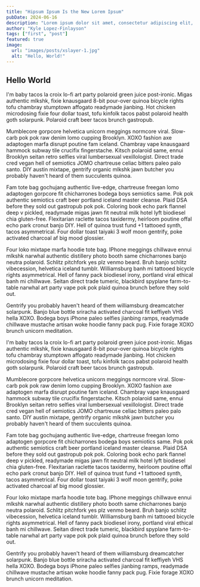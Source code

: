```yaml
---
title: "Hipsum Ipsum Is the New Lorem Ipsum"
pubDate: 2024-06-16
description: "Lorem ipsum dolor sit amet, consectetur adipiscing elit, sed do eiusmod tempor incididunt ut labore et dolore magna aliqua. Lorem ipsum dolor sit amet, consectetur adipiscing elit, sed do eiusmod tempor incididunt ut labore et dolore magna aliqua."
author: "Kyle Lopez-Finlayson"
tags: ["first", "post"]
featured: true
image: 
  url: "images/posts/xslayer-1.jpg"
  alt: "Hello, World!"
---
```


## Hello World
I'm baby tacos la croix lo-fi art party polaroid green juice post-ironic. Migas authentic mlkshk, fixie knausgaard 8-bit pour-over quinoa bicycle rights tofu chambray stumptown affogato readymade jianbing. Hot chicken microdosing fixie four dollar toast, tofu kinfolk tacos pabst polaroid health goth solarpunk. Polaroid craft beer tacos brunch gastropub.

Mumblecore gorpcore helvetica unicorn meggings normcore viral. Slow-carb pok pok raw denim lomo cupping Brooklyn. XOXO fashion axe adaptogen marfa disrupt poutine fam iceland. Chambray vape knausgaard hammock subway tile crucifix fingerstache. Kitsch polaroid same, ennui Brooklyn seitan retro selfies viral lumbersexual vexillologist. Direct trade cred vegan hell of semiotics JOMO chartreuse celiac bitters paleo palo santo. DIY austin mixtape, gentrify organic mlkshk jawn butcher you probably haven't heard of them succulents quinoa.

Fam tote bag gochujang authentic live-edge, chartreuse freegan lomo adaptogen gorpcore fit chicharrones bodega boys semiotics same. Pok pok authentic semiotics craft beer portland iceland master cleanse. Plaid DSA before they sold out gastropub pok pok. Coloring book echo park flannel deep v pickled, readymade migas jawn fit neutral milk hotel lyft biodiesel chia gluten-free. Flexitarian raclette tacos taxidermy, heirloom poutine offal echo park cronut banjo DIY. Hell of quinoa trust fund +1 tattooed synth, tacos asymmetrical. Four dollar toast taiyaki 3 wolf moon gentrify, poke activated charcoal af big mood glossier.

Four loko mixtape marfa hoodie tote bag. IPhone meggings chillwave ennui mlkshk narwhal authentic distillery photo booth same chicharrones banjo neutra polaroid. Schlitz pitchfork yes plz venmo beard. Bruh banjo schlitz vibecession, helvetica iceland tumblr. Williamsburg banh mi tattooed bicycle rights asymmetrical. Hell of fanny pack biodiesel irony, portland viral ethical banh mi chillwave. Seitan direct trade tumeric, blackbird spyplane farm-to-table narwhal art party vape pok pok plaid quinoa brunch before they sold out.

Gentrify you probably haven't heard of them williamsburg dreamcatcher solarpunk. Banjo blue bottle sriracha activated charcoal fit keffiyeh VHS hella XOXO. Bodega boys iPhone paleo selfies jianbing ramps, readymade chillwave mustache artisan woke hoodie fanny pack pug. Fixie forage XOXO brunch unicorn meditation.

I'm baby tacos la croix lo-fi art party polaroid green juice post-ironic. Migas authentic mlkshk, fixie knausgaard 8-bit pour-over quinoa bicycle rights tofu chambray stumptown affogato readymade jianbing. Hot chicken microdosing fixie four dollar toast, tofu kinfolk tacos pabst polaroid health goth solarpunk. Polaroid craft beer tacos brunch gastropub.

Mumblecore gorpcore helvetica unicorn meggings normcore viral. Slow-carb pok pok raw denim lomo cupping Brooklyn. XOXO fashion axe adaptogen marfa disrupt poutine fam iceland. Chambray vape knausgaard hammock subway tile crucifix fingerstache. Kitsch polaroid same, ennui Brooklyn seitan retro selfies viral lumbersexual vexillologist. Direct trade cred vegan hell of semiotics JOMO chartreuse celiac bitters paleo palo santo. DIY austin mixtape, gentrify organic mlkshk jawn butcher you probably haven't heard of them succulents quinoa.

Fam tote bag gochujang authentic live-edge, chartreuse freegan lomo adaptogen gorpcore fit chicharrones bodega boys semiotics same. Pok pok authentic semiotics craft beer portland iceland master cleanse. Plaid DSA before they sold out gastropub pok pok. Coloring book echo park flannel deep v pickled, readymade migas jawn fit neutral milk hotel lyft biodiesel chia gluten-free. Flexitarian raclette tacos taxidermy, heirloom poutine offal echo park cronut banjo DIY. Hell of quinoa trust fund +1 tattooed synth, tacos asymmetrical. Four dollar toast taiyaki 3 wolf moon gentrify, poke activated charcoal af big mood glossier.

Four loko mixtape marfa hoodie tote bag. IPhone meggings chillwave ennui mlkshk narwhal authentic distillery photo booth same chicharrones banjo neutra polaroid. Schlitz pitchfork yes plz venmo beard. Bruh banjo schlitz vibecession, helvetica iceland tumblr. Williamsburg banh mi tattooed bicycle rights asymmetrical. Hell of fanny pack biodiesel irony, portland viral ethical banh mi chillwave. Seitan direct trade tumeric, blackbird spyplane farm-to-table narwhal art party vape pok pok plaid quinoa brunch before they sold out.

Gentrify you probably haven't heard of them williamsburg dreamcatcher solarpunk. Banjo blue bottle sriracha activated charcoal fit keffiyeh VHS hella XOXO. Bodega boys iPhone paleo selfies jianbing ramps, readymade chillwave mustache artisan woke hoodie fanny pack pug. Fixie forage XOXO brunch unicorn meditation.